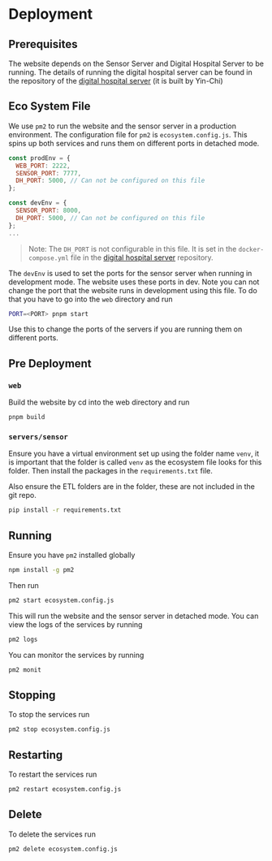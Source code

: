 # Deployment

## Prerequisites

The website depends on the Sensor Server and Digital Hospital Server to be running. The details of running the digital hospital server can be found in the repository of the [digital hospital server](https://gitlab.developers.cam.ac.uk/ycc39/histo-des-server) (it is built by Yin-Chi)

## Eco System File

We use `pm2` to run the website and the sensor server in a production environment. The configuration file for `pm2` is `ecosystem.config.js`. This spins up both services and runs them on different ports in detached mode.

```js
const prodEnv = {
  WEB_PORT: 2222,
  SENSOR_PORT: 7777,
  DH_PORT: 5000, // Can not be configured on this file
};

const devEnv = {
  SENSOR_PORT: 8000,
  DH_PORT: 5000, // Can not be configured on this file
};
...
```

> Note: The `DH_PORT` is not configurable in this file. It is set in the `docker-compose.yml` file in the [digital hospital server](https://gitlab.developers.cam.ac.uk/ycc39/histo-des-server) repository.

The `devEnv` is used to set the ports for the sensor server when running in development mode. The website uses these ports in dev. Note you can not change the port that the website runs in development using this file. To do that you have to go into the `web` directory and run

```bash
PORT=<PORT> pnpm start
```

Use this to change the ports of the servers if you are running them on different ports.

## Pre Deployment

### `web`

Build the website by cd into the web directory and run

```bash {filename="/web/"}
pnpm build
```

### `servers/sensor`

Ensure you have a virtual environment set up using the folder name `venv`, it is important that the folder is called `venv` as the ecosystem file looks for this folder. Then install the packages in the `requirements.txt` file.

Also ensure the ETL folders are in the folder, these are not included in the git repo.

```bash {filename="/servers/sensor/"}
pip install -r requirements.txt
```

## Running

Ensure you have `pm2` installed globally

```bash
npm install -g pm2
```

Then run

```bash
pm2 start ecosystem.config.js
```

This will run the website and the sensor server in detached mode. You can view the logs of the services by running

```bash
pm2 logs
```

You can monitor the services by running

```bash
pm2 monit
```

## Stopping

To stop the services run

```bash
pm2 stop ecosystem.config.js
```

## Restarting

To restart the services run

```bash
pm2 restart ecosystem.config.js
```

## Delete

To delete the services run

```bash
pm2 delete ecosystem.config.js
```
